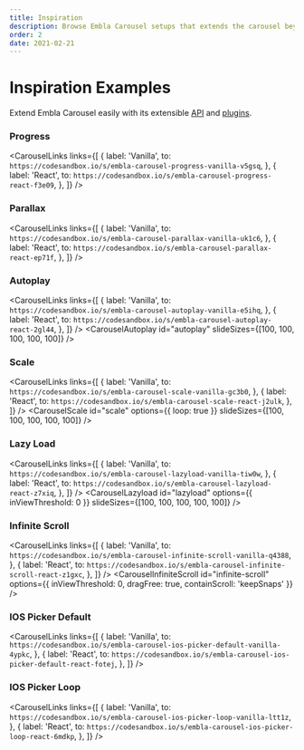 ```yaml
---
title: Inspiration
description: Browse Embla Carousel setups that extends the carousel beyond its core features.
order: 2
date: 2021-02-21
---
```





# Inspiration Examples

Extend Embla Carousel easily with its extensible [API](/api/) and [plugins](/plugins/).

### Progress

<CarouselLinks
  links={[
    {
      label: 'Vanilla',
      to: `https://codesandbox.io/s/embla-carousel-progress-vanilla-v5gsq`,
    },
    {
      label: 'React',
      to: `https://codesandbox.io/s/embla-carousel-progress-react-f3e09`,
    },
  ]}
/>
<ExampleCarouselProgress />

### Parallax

<CarouselLinks
  links={[
    {
      label: 'Vanilla',
      to: `https://codesandbox.io/s/embla-carousel-parallax-vanilla-uk1c6`,
    },
    {
      label: 'React',
      to: `https://codesandbox.io/s/embla-carousel-parallax-react-ep71f`,
    },
  ]}
/>
<ExampleCarouselParallax />

### Autoplay

<CarouselLinks
  links={[
    {
      label: 'Vanilla',
      to: `https://codesandbox.io/s/embla-carousel-autoplay-vanilla-e5ihq`,
    },
    {
      label: 'React',
      to: `https://codesandbox.io/s/embla-carousel-autoplay-react-2gl44`,
    },
  ]}
/>
<CarouselAutoplay id="autoplay" slideSizes={[100, 100, 100, 100, 100]} />

### Scale

<CarouselLinks
  links={[
    {
      label: 'Vanilla',
      to: `https://codesandbox.io/s/embla-carousel-scale-vanilla-gc3b0`,
    },
    {
      label: 'React',
      to: `https://codesandbox.io/s/embla-carousel-scale-react-j2ulk`,
    },
  ]}
/>
<CarouselScale
  id="scale"
  options={{ loop: true }}
  slideSizes={[100, 100, 100, 100, 100]}
/>

### Lazy Load

<CarouselLinks
  links={[
    {
      label: 'Vanilla',
      to: `https://codesandbox.io/s/embla-carousel-lazyload-vanilla-tiw0w`,
    },
    {
      label: 'React',
      to: `https://codesandbox.io/s/embla-carousel-lazyload-react-z7xiq`,
    },
  ]}
/>
<CarouselLazyload
  id="lazyload"
  options={{ inViewThreshold: 0 }}
  slideSizes={[100, 100, 100, 100, 100]}
/>

### Infinite Scroll

<CarouselLinks
  links={[
    {
      label: 'Vanilla',
      to: `https://codesandbox.io/s/embla-carousel-infinite-scroll-vanilla-q4388`,
    },
    {
      label: 'React',
      to: `https://codesandbox.io/s/embla-carousel-infinite-scroll-react-z1gxc`,
    },
  ]}
/>
<CarouselInfiniteScroll
  id="infinite-scroll"
  options={{ inViewThreshold: 0, dragFree: true, containScroll: 'keepSnaps' }}
/>

### IOS Picker Default

<CarouselLinks
  links={[
    {
      label: 'Vanilla',
      to: `https://codesandbox.io/s/embla-carousel-ios-picker-default-vanilla-4ypkc`,
    },
    {
      label: 'React',
      to: `https://codesandbox.io/s/embla-carousel-ios-picker-default-react-fotej`,
    },
  ]}
/>
<CarouselWheel id="ios-picker-default" />

### IOS Picker Loop

<CarouselLinks
  links={[
    {
      label: 'Vanilla',
      to: `https://codesandbox.io/s/embla-carousel-ios-picker-loop-vanilla-ltt1z`,
    },
    {
      label: 'React',
      to: `https://codesandbox.io/s/embla-carousel-ios-picker-loop-react-6mdkp`,
    },
  ]}
/>
<CarouselWheel id="ios-picker-loop" loop={true} />
